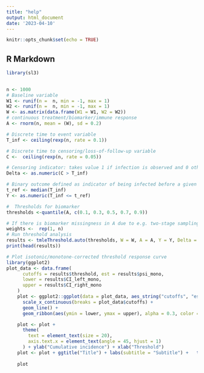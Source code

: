 ```yaml
---
title: "help"
output: html_document
date: '2023-04-10'
---
```


```r
knitr::opts_chunk$set(echo = TRUE)
```

## R Markdown


```r
library(sl3)

 
n <- 1000
# Baseline variable
W1 <- runif(n =  n, min = -1, max = 1)
W2 <- runif(n =  n, min = -1, max = 1)
W <- as.matrix(data.frame(W1 = W1, W2 = W2))
# continuous treatment/biomarker/immune response
A <- rnorm(n, mean = (W), sd = 0.2)

# Discrete time to event variable
T_inf <- ceiling(rexp(n, rate = 0.1))

# Discrete time to censoring/loss-of-follow-up variable
C <-  ceiling(rexp(n, rate = 0.05))

# Censoring indicator: takes value 1 if infection is observed and 0 otherwise.
Delta <- as.numeric(C > T_inf)

# Binary outcome defined as indicator of being infected before a given reference time
t_ref <- median(T_inf)
Y <- as.numeric(T_inf <= t_ref)

#  Thresholds for biomarker
thresholds <-quantile(A, c(0.1, 0.3, 0.5, 0.7, 0.9))

# If there is biomarker missingness in A due to e.g. two-stage sampling then these should be inverse probability of sampling weights.
weights <-  rep(1, n)
# Run threshold analysis
results <- tmleThreshold.auto(thresholds, W = W, A = A, Y = Y, Delta = Delta, weights =weights)
print(head(results))

# Plot isotonic/monotone-corrected threshold response curve
library(ggplot2)
plot_data <- data.frame(
      cutoffs = results$threshold, est = results$psi_mono,
      lower = results$CI_left_mono,
      upper = results$CI_right_mono
    )
    plot <- ggplot2::ggplot(data = plot_data, aes_string("cutoffs", "est")) +
      scale_x_continuous(breaks = plot_data$cutoffs) +
      geom_line() +
      geom_ribbon(aes(ymin = lower, ymax = upper), alpha = 0.3, color = NA)

    plot <- plot +
      theme(
        text = element_text(size = 20),
        axis.text.x = element_text(angle = 45, hjust = 1)
      ) + ylab("Cumulative incidence") + xlab("Threshold")
    plot <- plot + ggtitle("Title") + labs(subtitle = "Subtitle") +   theme(plot.title = element_text(size = 25), axis.text.x = element_text(angle = 0, hjust = 1, size = 18), axis.text.y = element_text(angle = 0, hjust = 1, size = 18))
    
    plot
 

 
```
